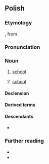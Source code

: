 {{also|szkołą}}
==Polish==
{{wp|dab=szkoła|lang=pl|szkoła (oświata)}}

===Etymology===
{{bor+|pl|la|schola}}, from {{der|pl|grc|σχολή}}.

===Pronunciation===
{{pl-p|a=Pl-szkoła.ogg}}

===Noun===
{{pl-noun|f|dim=szkółka}}

# [[school]] {{gl|educational institution}}
#: {{hypo|pl|uczelnia|uniwersytet|kolegium}}
# [[school]] {{gl|doctrine}}

====Declension====
{{pl-decl-noun-f|genp=szkół}}

====Derived terms====

{{col3|pl|title=verbs|szkolić|wyszkolić|przeszkolić}}
{{col3|pl|title=nouns|autoszkoła|szkolnictwo|szkolenie}}
{{col3|pl|title=adjective|szkolny}}
====Descendants====
* {{desctree|bor=1|ru|школа}}

===Further reading===
* {{R:pl:WSJP}}
* {{R:pl:PWN}}

{{C|pl|Buildings|Education}}